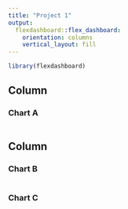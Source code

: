 ```yaml
---
title: "Project 1"
output: 
  flexdashboard::flex_dashboard:
    orientation: columns
    vertical_layout: fill
---
```


```r
library(flexdashboard)
```

## Column {data-width="650"}

### Chart A

```r

```

## Column {data-width="350"}

### Chart B

```r

```

### Chart C

```r

```
